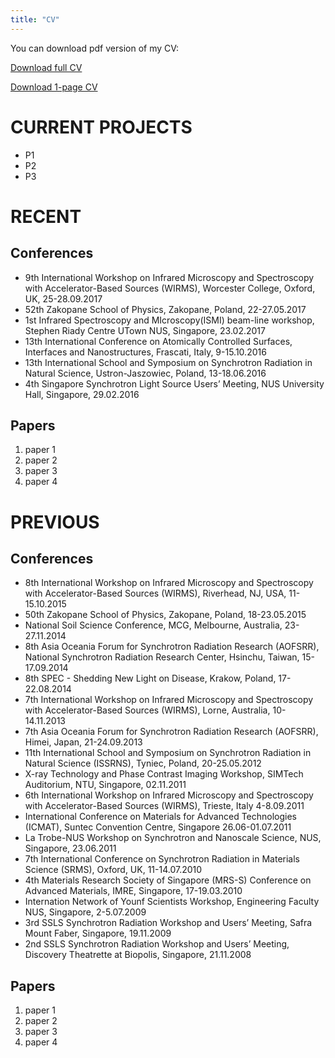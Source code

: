 ```yaml
---
title: "CV"
---
```



You can download pdf version of my CV:

<a href="CV.pdf" class="download" title="Download CV as PDF">Download full CV</a>

<a href="CV.pdf" class="download" title="Download CV as PDF">Download 1-page CV</a>

# CURRENT PROJECTS

* P1
* P2
* P3

# RECENT 

## Conferences

* 9th International Workshop on Infrared Microscopy and Spectroscopy with Accelerator-Based Sources (WIRMS), Worcester College, Oxford, UK, 25-28.09.2017
* 52th Zakopane School of Physics, Zakopane, Poland, 22-27.05.2017
* 1st Infrared Spectroscopy and MIcroscopy(ISMI) beam-line workshop, Stephen Riady Centre UTown NUS, Singapore, 23.02.2017
* 13th International Conference on Atomically Controlled Surfaces, Interfaces and Nanostructures, Frascati, Italy, 9-15.10.2016 
* 13th International School and Symposium on Synchrotron Radiation in Natural Science, Ustron-Jaszowiec, Poland, 13-18.06.2016
* 4th Singapore Synchrotron Light Source Users' Meeting, NUS University Hall, Singapore, 29.02.2016

## Papers

1. paper 1
2. paper 2
3. paper 3
4. paper 4


# PREVIOUS 

## Conferences

* 8th International Workshop on Infrared Microscopy and Spectroscopy with Accelerator-Based Sources (WIRMS), Riverhead, NJ, USA, 11-15.10.2015 
* 50th Zakopane School of Physics, Zakopane, Poland, 18-23.05.2015
* National Soil Science Conference, MCG, Melbourne, Australia, 23-27.11.2014
* 8th Asia Oceania Forum for Synchrotron Radiation Research (AOFSRR), National Synchrotron Radiation Research Center, Hsinchu, Taiwan, 15-17.09.2014
* 8th SPEC - Shedding New Light on Disease, Krakow, Poland, 17-22.08.2014
* 7th International Workshop on Infrared Microscopy and Spectroscopy with Accelerator-Based Sources (WIRMS), Lorne, Australia, 10-14.11.2013
* 7th Asia Oceania Forum for Synchrotron Radiation Research (AOFSRR), Himei, Japan, 21-24.09.2013
* 11th International School and Symposium on Synchrotron Radiation in Natural Science (ISSRNS), Tyniec, Poland, 20-25.05.2012
* X-ray Technology and Phase Contrast Imaging Workshop, SIMTech Auditorium, NTU, Singapore, 02.11.2011
* 6th International Workshop on Infrared Microscopy and Spectroscopy with Accelerator-Based Sources (WIRMS), Trieste, Italy 4-8.09.2011
* International Conference on Materials for Advanced Technologies (ICMAT), Suntec Convention Centre, Singapore 26.06-01.07.2011
* La Trobe-NUS Workshop on Synchrotron and Nanoscale Science, NUS, Singapore, 23.06.2011
* 7th International Conference on Synchrotron Radiation in Materials Science (SRMS), Oxford, UK, 11-14.07.2010
* 4th Materials Research Society of Singapore (MRS-S) Conference on Advanced Materials, IMRE, Singapore, 17-19.03.2010
* Internation Network of Younf Scientists Workshop, Engineering Faculty NUS, Singapore, 2-5.07.2009
* 3rd SSLS Synchrotron Radiation Workshop and Users' Meeting, Safra Mount Faber, Singapore, 19.11.2009
* 2nd SSLS Synchrotron Radiation Workshop and Users' Meeting, Discovery Theatrette at Biopolis, Singapore, 21.11.2008


## Papers

1. paper 1
2. paper 2
3. paper 3
4. paper 4